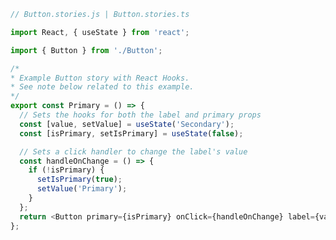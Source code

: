 ```js
// Button.stories.js | Button.stories.ts

import React, { useState } from 'react';

import { Button } from './Button';

/*
* Example Button story with React Hooks.
* See note below related to this example.
*/
export const Primary = () => {
  // Sets the hooks for both the label and primary props
  const [value, setValue] = useState('Secondary');
  const [isPrimary, setIsPrimary] = useState(false);

  // Sets a click handler to change the label's value
  const handleOnChange = () => {
    if (!isPrimary) {
      setIsPrimary(true);
      setValue('Primary');
    }
  };
  return <Button primary={isPrimary} onClick={handleOnChange} label={value} />;
};
```